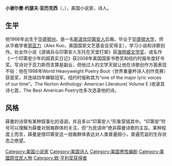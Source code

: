 {{copyedit|time=2015-01-30T17:49:50+00:00}}
{{unreferenced|time=2015-01-30T17:49:50+00:00}}
'''小谢尔曼·约瑟夫·亚历克西'''（{{lang-en|'''Sherman Joseph Alexie, Jr.'''}}，{{bd|1966年|10月7日}}），美国小说家，诗人。

== 生平 ==
他1966年出生于[[华盛顿州|华盛顿州]]，是一名[[斯波坎|斯波坎]][[印第安人|印第安人]]后裔。毕业于[[华盛顿大学|华盛顿大学]]，师从华裔学者[[郭亚力|郭亚力]]（Alex Kuo，美国国家文艺基金会奖得主），学习小说和诗歌创作。处女作小说《游骑兵与印第安人东托在天堂打架》获[[海明威文学奖|海明威文学奖]]，成名作《一个印第安少年的超真实日记》获2008年美国国家书卷奖和纽约时报年度好书奖。写诗对于亚力斯而言算是副业，但他过人的文学天赋让他在诗歌创作方面表现不俗：他在1998年World Heavyweight Poetry Bout（世界重量杯诗人创作竞赛）获首奖，并连续四年蝉联冠军。纽约时报称其为“one of the major lyric voices of our time”。The Norton Anthology: American Literature( Volume E )收录其诗七首，The Best American Poetry也多次选录他的诗。

== 风格 ==
薛曼的诗常有某种叙事化的语调，并且多以“印第安人”形象穿插其中。“印第安”符号可以理解为薛曼对弱裔群体的关注，但“为民请命”绝非薛曼诗歌的主旨。某种程度上而言，薛曼是借印第安这一弱裔群体表达对人类普遍弱小，普遍荒诞的生存状态之绝望。

{{Authority control}}
{{DEFAULTSORT: Alexie, Sherman}}
[[Category:美国小说家|Category:美国小说家]]
[[Category:美国诗人|Category:美国诗人]]
[[Category:美国男性编剧|Category:美国男性编剧]]
[[Category:美國原住民人物|Category:美國原住民人物]]
[[Category:欧·亨利奖获得者|Category:欧·亨利奖获得者]]